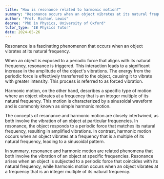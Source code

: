 ```yaml
---
title: "How is resonance related to harmonic motion?"
summary: "Resonance occurs when an object vibrates at its natural frequency, resulting in amplified oscillations and increased energy transfer."
author: "Prof. Michael Lewis"
degree: "PhD in Physics, University of Oxford"
tutor_type: "IB Physics Tutor"
date: 2024-05-26
---
```


Resonance is a fascinating phenomenon that occurs when an object vibrates at its natural frequency.

When an object is exposed to a periodic force that aligns with its natural frequency, resonance is triggered. This interaction leads to a significant increase in the amplitude of the object's vibrations. The energy from the periodic force is effectively transferred to the object, causing it to vibrate with greater intensity. This process is referred to as forced vibration.

Harmonic motion, on the other hand, describes a specific type of motion where an object vibrates at a frequency that is an integer multiple of its natural frequency. This motion is characterized by a sinusoidal waveform and is commonly known as simple harmonic motion.

The concepts of resonance and harmonic motion are closely intertwined, as both involve the vibration of an object at particular frequencies. In resonance, the object responds to a periodic force that matches its natural frequency, resulting in amplified vibrations. In contrast, harmonic motion occurs when an object vibrates at a frequency that is a multiple of its natural frequency, leading to a sinusoidal pattern.

In summary, resonance and harmonic motion are related phenomena that both involve the vibration of an object at specific frequencies. Resonance arises when an object is subjected to a periodic force that coincides with its natural frequency, while harmonic motion occurs when an object vibrates at a frequency that is an integer multiple of its natural frequency.
    